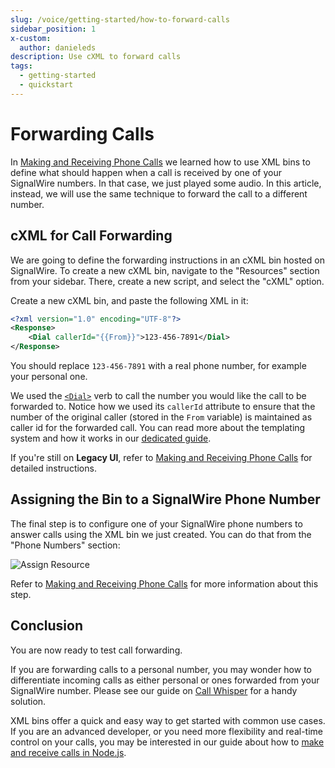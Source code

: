 ```yaml
---
slug: /voice/getting-started/how-to-forward-calls
sidebar_position: 1
x-custom:
  author: danieleds
description: Use cXML to forward calls
tags:
  - getting-started
  - quickstart
---
```


# Forwarding Calls

In [Making and Receiving Phone Calls](../making-and-receiving-phone-calls/index.mdx) we learned how to use XML
bins to define what should happen when a call is received by one of your
SignalWire numbers. In that case, we just played some audio. In this article,
instead, we will use the same technique to forward the call to a different
number.


## cXML for Call Forwarding

We are going to define the forwarding instructions in an cXML bin hosted on
SignalWire. To create a new cXML bin, navigate to the "Resources" section from your sidebar. There, create
a new script, and select the "cXML" option.

Create a new cXML bin, and paste the following XML in it:

```xml
<?xml version="1.0" encoding="UTF-8"?>
<Response>
    <Dial callerId="{{From}}">123-456-7891</Dial>
</Response>
```

You should replace `123-456-7891` with a real phone number, for example your
personal one.

We used the [`<Dial>`](/compatibility-api/cxml/voice/dial) verb to call the number you
would like the call to be forwarded to. Notice how we used its `callerId` attribute to ensure that the
number of the original caller (stored in the `From` variable) is maintained as caller id for the forwarded call. You can read more about the
templating system and how it works in our [dedicated guide](/compatibility-api/guides/general/utilizing-mustache-templates).


<NewLegacy />

If you're still on **Legacy UI**, refer to [Making and Receiving Phone Calls](../making-and-receiving-phone-calls/index.mdx) for detailed instructions.

## Assigning the Bin to a SignalWire Phone Number

The final step is to configure one of your SignalWire phone numbers to answer calls using the XML bin we just created. You can do that from the "Phone Numbers" section:

![Assign Resource](@image/dashboard/phone-numbers/assign-resource-voice.png)

Refer to [Making and Receiving Phone Calls](../making-and-receiving-phone-calls/index.mdx#receiving-incoming-calls) for more information about this step.

## Conclusion

You are now ready to test call forwarding.

If you are forwarding calls to a personal number, you may wonder how to differentiate incoming calls as either personal or ones forwarded from your SignalWire number. Please see our guide on [Call Whisper](/compatibility-api/guides/voice/general/setting-up-call-whispering-in-cxml) for a handy solution.

XML bins offer a quick and easy way to get started with common use cases. If you are an advanced developer, or you need more
flexibility and real-time control on your calls, you may be interested in our
guide about how to [make and receive calls in Node.js](/sdks/realtime-sdk/guides/voice/first-steps-with-voice).
